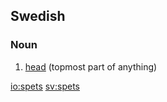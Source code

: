 ==Swedish==

===Noun===
{{infl|sv|noun|g=c}}

# [[head]] (topmost part of anything)

{{tbot entry|Swedish|head|2007|November}}

[[io:spets]]
[[sv:spets]]